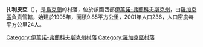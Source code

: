 {{coord|49|25|57|N|24|34|42|E|scale:30000|display=title}}

'''扎利皮亞'''（{{lang-uk|Залип'я}}），是[[烏克蘭|烏克蘭]]的村落，位於該國西部[[伊萬諾-弗蘭科夫斯克州|伊萬諾-弗蘭科夫斯克州]]，由[[羅加京區|羅加京區]]負責管轄，始建於1995年，面積9.85平方公里，2001年人口236，人口密度每平方公里24人。

{{DEFAULTSORT:Залип'я}}
[[Category:伊萬諾-弗蘭科夫斯克州村落|Category:伊萬諾-弗蘭科夫斯克州村落]]
[[Category:羅加京區村落|Category:羅加京區村落]]


{{IvanoFrankivsk-geo-stub}}